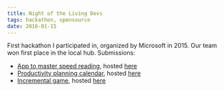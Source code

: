 ```yaml
---
title: Night of the Living Devs
tags: hackathon, opensource
date: 2016-01-15
---
```


First hackathon I participated in, organized by Microsoft in 2015. Our team won first place in the local hub. Submissions:

- [App to master speed reading](https://github.com/minajevs/EducationAPP/tree/gh-pages), hosted [here](http://minajevs.github.io/EducationAPP)
- [Productivity planning calendar](https://github.com/minajevs/ProductivityAPP/tree/gh-pages), hosted [here](http://minajevs.github.io/ProductivityAPP)
- [Incremental game](https://github.com/minajevs/GameAPP), hosted [here](http://minajevs.github.io/GameAPP/)
